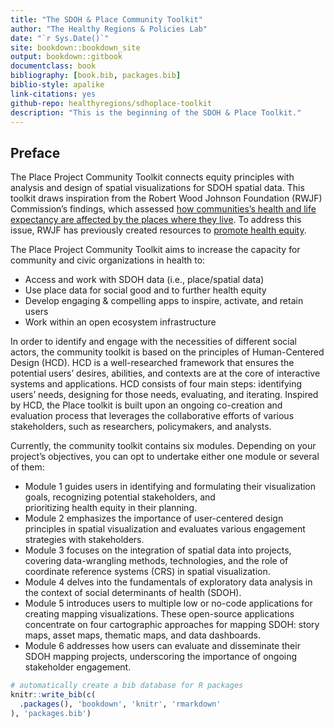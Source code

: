 ```yaml
--- 
title: "The SDOH & Place Community Toolkit"
author: "The Healthy Regions & Policies Lab"
date: "`r Sys.Date()`"
site: bookdown::bookdown_site
output: bookdown::gitbook
documentclass: book
bibliography: [book.bib, packages.bib]
biblio-style: apalike
link-citations: yes
github-repo: healthyregions/sdhoplace-toolkit
description: "This is the beginning of the SDOH & Place Toolkit."
---
```


## Preface {-}

The Place Project Community Toolkit connects equity principles with analysis and design of spatial visualizations for SDOH spatial data. This toolkit draws inspiration from the Robert Wood Johnson Foundation (RWJF) Commission’s findings, which assessed [how communities’s health and life expectancy are affected by the places where they live](https://www.rwjf.org/en/insights/our-research/interactives/whereyouliveaffectshowlongyoulive.html). To address this issue, RWJF has previously created resources to [promote health equity](https://www.rwjf.org/en/building-a-culture-of-health/focus-areas/Features/achieving-health-equity.html).

The Place Project Community Toolkit aims to increase the capacity for community and civic organizations in health to:

 - Access and work with SDOH data (i.e., place/spatial data)
 - Use place data for social good and to further health equity
 - Develop engaging & compelling apps to inspire, activate, and retain users
 - Work within an open ecosystem infrastructure

In order to identify and engage with the necessities of different social actors, the community toolkit is based on the principles of Human-Centered Design (HCD). HCD is a well-researched framework that ensures the potential users’ desires, abilities, and contexts are at the core of interactive systems and applications. HCD consists of four main steps: identifying users’ needs, designing for those needs, evaluating, and iterating. Inspired by HCD, the Place toolkit is built upon an ongoing co-creation and evaluation process that leverages the collaborative efforts of various stakeholders, such as researchers, policymakers, and analysts.

Currently, the community toolkit contains six modules. Depending on your project's objectives, you can opt to undertake either one module or several of them: 

 - Module 1 guides users in identifying and formulating their visualization goals, recognizing potential stakeholders, and     
  prioritizing health equity in their planning. 
 - Module 2 emphasizes the importance of user-centered design principles in spatial visualization and evaluates various 
  engagement strategies with stakeholders. 
 - Module 3 focuses on the integration of spatial data into projects, covering data-wrangling methods, technologies, and the 
  role of coordinate reference systems (CRS) in spatial visualization. 
 - Module 4 delves into the fundamentals of exploratory data analysis in the context of social determinants of health (SDOH). 
 - Module 5 introduces users to multiple low or no-code applications for creating mapping visualizations. These open-source 
  applications concentrate on four cartographic approaches for mapping SDOH: story maps, asset maps, thematic maps, and data 
  dashboards.
 - Module 6 addresses how users can evaluate and disseminate their SDOH mapping projects, underscoring the importance of 
  ongoing stakeholder engagement.



```r
# automatically create a bib database for R packages
knitr::write_bib(c(
  .packages(), 'bookdown', 'knitr', 'rmarkdown'
), 'packages.bib')
```

